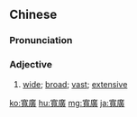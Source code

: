 ==Chinese==
{{zh-forms|s=宽广}}

===Pronunciation===
{{zh-pron
|m=kuānguǎng
|c=fun1 gwong2
|cat=a
}}

===Adjective===
{{zh-adj}}

# [[wide]]; [[broad]]; [[vast]]; [[extensive]]

{{zh-cat|Advanced}}

[[ko:寬廣]]
[[hu:寬廣]]
[[mg:寬廣]]
[[ja:寬廣]]